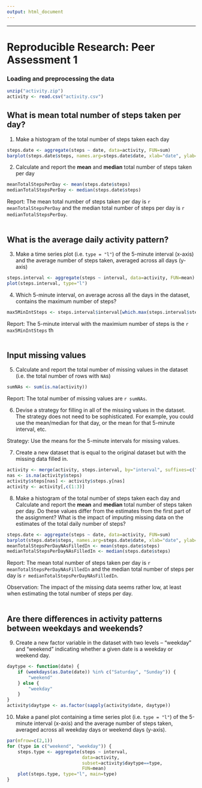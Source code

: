 ```yaml
---
output: html_document
---
```

---
Reproducible Research: Peer Assessment 1
========================================
<!--  With help from Fabian Linzberger (thanks Fabian :-) - this is how I work and follow 
the same principles for this course. -->


### Loading and preprocessing the data

```r
unzip("activity.zip")
activity <- read.csv("activity.csv")
```


## What is mean total number of steps taken per day?

1. Make a histogram of the total number of steps taken each day

```r
steps.date <- aggregate(steps ~ date, data=activity, FUN=sum)
barplot(steps.date$steps, names.arg=steps.date$date, xlab="date", ylab="steps")
```

2. Calculate and report the **mean** and **median** total number of
   steps taken per day

```r
meanTotalStepsPerDay <- mean(steps.date$steps)
medianTotalStepsPerDay <- median(steps.date$steps)
```
Report: The mean total number of steps taken per day is `r meanTotalStepsPerDay` and the median total number of steps per day is `r medianTotalStepsPerDay`.  
\  
\  

## What is the average daily activity pattern?

3. Make a time series plot (i.e. `type = "l"`) of the 5-minute
   interval (x-axis) and the average number of steps taken, averaged
   across all days (y-axis)

```r
steps.interval <- aggregate(steps ~ interval, data=activity, FUN=mean)
plot(steps.interval, type="l")
```

4. Which 5-minute interval, on average across all the days in the
   dataset, contains the maximum number of steps?

```r
max5MinIntSteps <- steps.interval$interval[which.max(steps.interval$steps)]
```
Report: The 5-minute interval with the maximium number of steps is the `r max5MinIntSteps` th  
\  
\  

## Input missing values

5. Calculate and report the total number of missing values in the
   dataset (i.e. the total number of rows with `NA`s)

```r
sumNAs <- sum(is.na(activity))
```
Report: The total number of missing values are `r sumNAs`.


6. Devise a strategy for filling in all of the missing values in the
   dataset. The strategy does not need to be sophisticated. For
   example, you could use the mean/median for that day, or the mean
   for that 5-minute interval, etc.

Strategy: Use the means for the 5-minute intervals for missing values.

7. Create a new dataset that is equal to the original dataset but with
   the missing data filled in.

```r
activity <- merge(activity, steps.interval, by="interval", suffixes=c("",".y"))
nas <- is.na(activity$steps)
activity$steps[nas] <- activity$steps.y[nas]
activity <- activity[,c(1:3)]
```

8. Make a histogram of the total number of steps taken each day and
   Calculate and report the **mean** and **median** total number of
   steps taken per day. Do these values differ from the estimates from
   the first part of the assignment? What is the impact of imputing
   missing data on the estimates of the total daily number of steps?

```r
steps.date <- aggregate(steps ~ date, data=activity, FUN=sum)
barplot(steps.date$steps, names.arg=steps.date$date, xlab="date", ylab="steps")
meanTotalStepsPerDayNAsFilledIn <- mean(steps.date$steps)
medianTotalStepsPerDayNAsFilledIn <- median(steps.date$steps)
```
Report: The mean total number of steps taken per day is `r meanTotalStepsPerDayNAsFilledIn`
and the median total number of steps per day is `r medianTotalStepsPerDayNAsFilledIn`.

Observation: The impact of the missing data seems rather low, at least when
estimating the total number of steps per day.  
\  
\  


## Are there differences in activity patterns between weekdays and weekends?

9. Create a new factor variable in the dataset with two levels --
   "weekday" and "weekend" indicating whether a given date is a
   weekday or weekend day.

```r
daytype <- function(date) {
    if (weekdays(as.Date(date)) %in% c("Saturday", "Sunday")) {
        "weekend"
    } else {
        "weekday"
    }
}
activity$daytype <- as.factor(sapply(activity$date, daytype))
```

10. Make a panel plot containing a time series plot (i.e. `type = "l"`)
   of the 5-minute interval (x-axis) and the average number of steps
   taken, averaged across all weekday days or weekend days
   (y-axis).

```r
par(mfrow=c(2,1))
for (type in c("weekend", "weekday")) {
    steps.type <- aggregate(steps ~ interval,
                            data=activity,
                            subset=activity$daytype==type,
                            FUN=mean)
    plot(steps.type, type="l", main=type)
}
```
